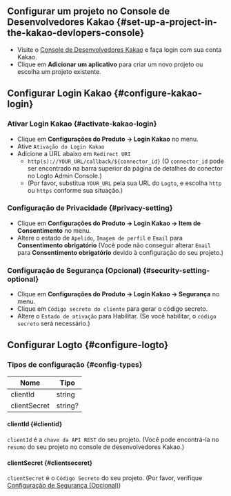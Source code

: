 ## Configurar um projeto no Console de Desenvolvedores Kakao \{#set-up-a-project-in-the-kakao-devlopers-console}

- Visite o [Console de Desenvolvedores Kakao](https://developers.kakao.com/console/app) e faça login com sua conta Kakao.
- Clique em **Adicionar um aplicativo** para criar um novo projeto ou escolha um projeto existente.

## Configurar Login Kakao \{#configure-kakao-login}

### Ativar Login Kakao \{#activate-kakao-login}

- Clique em **Configurações do Produto -> Login Kakao** no menu.
- Ative `Ativação do Login Kakao`
- Adicione a URL abaixo em `Redirect URI`
  - `http(s)://YOUR_URL/callback/${connector_id}` (O `connector_id` pode ser encontrado na barra superior da página de detalhes do conector no Logto Admin Console.)
  - (Por favor, substitua `YOUR_URL` pela sua URL do `Logto`, e escolha `http` ou `https` conforme sua situação.)

### Configuração de Privacidade \{#privacy-setting}

- Clique em **Configurações do Produto -> Login Kakao -> Item de Consentimento** no menu.
- Altere o estado de `Apelido`, `Imagem de perfil` e `Email` para **Consentimento obrigatório** (Você pode não conseguir alterar `Email` para **Consentimento obrigatório** devido à configuração do seu projeto.)

### Configuração de Segurança (Opcional) \{#security-setting-optional}

- Clique em **Configurações do Produto -> Login Kakao -> Segurança** no menu.
- Clique em `Código secreto do cliente` para gerar o código secreto.
- Altere o `Estado de ativação` para Habilitar. (Se você habilitar, o `código secreto` será necessário.)

## Configurar Logto \{#configure-logto}

### Tipos de configuração \{#config-types}

| Nome         | Tipo    |
| ------------ | ------- |
| clientId     | string  |
| clientSecret | string? |

#### clientId \{#clientid}

`clientId` é a `chave da API REST` do seu projeto.
(Você pode encontrá-la no `resumo` do seu projeto no console de desenvolvedores Kakao.)

#### clientSecret \{#clientseceret}

`clientSecret` é o `Código Secreto` do seu projeto.
(Por favor, verifique [Configuração de Segurança (Opcional)](#security-setting-optional))
